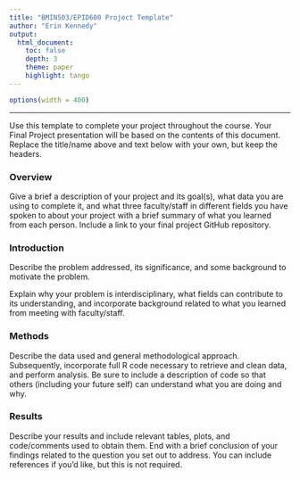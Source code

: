 ```yaml
---
title: "BMIN503/EPID600 Project Template"
author: "Erin Kennedy"
output: 
  html_document:
    toc: false 
    depth: 3 
    theme: paper 
    highlight: tango
---
```

```r
options(width = 400)
```  
***
Use this template to complete your project throughout the course. Your Final Project presentation will be based on the contents of this document. Replace the title/name above and text below with your own, but keep the headers.

### Overview
Give a brief a description of your project and its goal(s), what data you are using to complete it, and what three faculty/staff in different fields you have spoken to about your project with a brief summary of what you learned from each person. Include a link to your final project GitHub repository.


### Introduction 
Describe the problem addressed, its significance, and some background to motivate the problem.

Explain why your problem is interdisciplinary, what fields can contribute to its understanding, and incorporate background related to what you learned from meeting with faculty/staff.


### Methods
Describe the data used and general methodological approach. Subsequently, incorporate full R code necessary to retrieve and clean data, and perform analysis. Be sure to include a description of code so that others (including your future self) can understand what you are doing and why. 


### Results
Describe your results and include relevant tables, plots, and code/comments used to obtain them. End with a brief conclusion of your findings related to the question you set out to address. You can include references if you'd like, but this is not required.
